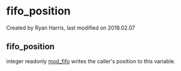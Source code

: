 
# fifo_position 

 Created by  Ryan Harris, last modified on 2018.02.07

## fifo_position

integer readonly [mod\_fifo](../FreeSWITCH-Explained/Modules/mod_fifo_3966031.mdx#-add) writes the caller's position to this variable.


